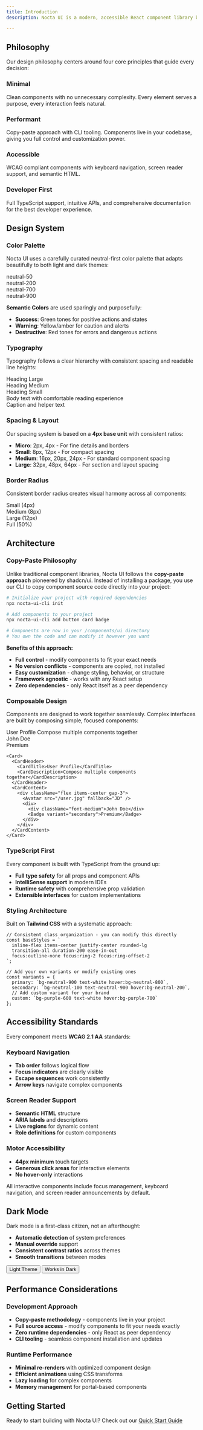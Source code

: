 ```yaml
---
title: Introduction
description: Nocta UI is a modern, accessible React component library built with simplicity, performance, and developer experience at its core. Every component is crafted to be beautiful, functional, and accessible by default.

---
```




## Philosophy

Our design philosophy centers around four core principles that guide every decision:

<div className="grid grid-cols-1 md:grid-cols-2 gap-6 my-8 not-prose">
  <Card className="p-6">
    <div className="flex items-center gap-3 mb-4">
      <div className="w-3 h-3 rounded-full bg-neutral-900 dark:bg-neutral-100" />
      <h3 className="font-semibold text-lg">Minimal</h3>
    </div>
    <p className="text-sm text-neutral-600 dark:text-neutral-400 leading-relaxed">
      Clean components with no unnecessary complexity. Every element serves a purpose, 
      every interaction feels natural.
    </p>
  </Card>
  
  <Card className="p-6">
    <div className="flex items-center gap-3 mb-4">
      <div className="w-3 h-3 rounded-full bg-neutral-900 dark:bg-neutral-100" />
      <h3 className="font-semibold text-lg">Performant</h3>
    </div>
    <p className="text-sm text-neutral-600 dark:text-neutral-400 leading-relaxed">
      Copy-paste approach with CLI tooling. Components live in your codebase, 
      giving you full control and customization power.
    </p>
  </Card>
  
  <Card className="p-6">
    <div className="flex items-center gap-3 mb-4">
      <div className="w-3 h-3 rounded-full bg-neutral-900 dark:bg-neutral-100" />
      <h3 className="font-semibold text-lg">Accessible</h3>
    </div>
    <p className="text-sm text-neutral-600 dark:text-neutral-400 leading-relaxed">
      WCAG compliant components with keyboard navigation, 
      screen reader support, and semantic HTML.
    </p>
  </Card>
  
  <Card className="p-6">
    <div className="flex items-center gap-3 mb-4">
      <div className="w-3 h-3 rounded-full bg-neutral-900 dark:bg-neutral-100" />
      <h3 className="font-semibold text-lg">Developer First</h3>
    </div>
    <p className="text-sm text-neutral-600 dark:text-neutral-400 leading-relaxed">
      Full TypeScript support, intuitive APIs, and comprehensive documentation 
      for the best developer experience.
    </p>
  </Card>
</div>

## Design System

### Color Palette

Nocta UI uses a carefully curated neutral-first color palette that adapts beautifully to both light and dark themes:

<div className="grid grid-cols-2 md:grid-cols-4 gap-4 my-6 not-prose">
  <div className="space-y-2">
    <div className="h-12 bg-neutral-50 rounded-lg border"></div>
    <div className="text-xs font-mono">neutral-50</div>
  </div>
  <div className="space-y-2">
    <div className="h-12 bg-neutral-200 rounded-lg"></div>
    <div className="text-xs font-mono">neutral-200</div>
  </div>
  <div className="space-y-2">
    <div className="h-12 bg-neutral-700 rounded-lg"></div>
    <div className="text-xs font-mono">neutral-700</div>
  </div>
  <div className="space-y-2">
    <div className="h-12 bg-neutral-900 rounded-lg"></div>
    <div className="text-xs font-mono">neutral-900</div>
  </div>
</div>

**Semantic Colors** are used sparingly and purposefully:
- **Success**: Green tones for positive actions and states
- **Warning**: Yellow/amber for caution and alerts  
- **Destructive**: Red tones for errors and dangerous actions

### Typography

Typography follows a clear hierarchy with consistent spacing and readable line heights:

<div className="space-y-4 my-6">
  <div className="text-4xl font-semibold tracking-tight">Heading Large</div>
  <div className="text-2xl font-semibold tracking-tight">Heading Medium</div>
  <div className="text-lg font-semibold">Heading Small</div>
  <div className="text-base">Body text with comfortable reading experience</div>
  <div className="text-sm text-neutral-600 dark:text-neutral-400">Caption and helper text</div>
</div>

### Spacing & Layout

Our spacing system is based on a **4px base unit** with consistent ratios:

- **Micro**: 2px, 4px - For fine details and borders
- **Small**: 8px, 12px - For compact spacing
- **Medium**: 16px, 20px, 24px - For standard component spacing
- **Large**: 32px, 48px, 64px - For section and layout spacing

### Border Radius

Consistent border radius creates visual harmony across all components:

<div className="grid grid-cols-4 lg:flex gap-4 items-center my-6 not-prose">
  <div className="w-12 h-12 bg-neutral-200 dark:bg-neutral-700 rounded-sm"></div>
  <span className="text-sm">Small (4px)</span>
  <div className="w-12 h-12 bg-neutral-200 dark:bg-neutral-700 rounded-lg"></div>
  <span className="text-sm">Medium (8px)</span>
  <div className="w-12 h-12 bg-neutral-200 dark:bg-neutral-700 rounded-xl"></div>
  <span className="text-sm">Large (12px)</span>
  <div className="w-12 h-12 bg-neutral-200 dark:bg-neutral-700 rounded-full"></div>
  <span className="text-sm">Full (50%)</span>
</div>

## Architecture

### Copy-Paste Philosophy

Unlike traditional component libraries, Nocta UI follows the **copy-paste approach** pioneered by shadcn/ui. Instead of installing a package, you use our CLI to copy component source code directly into your project:

```bash
# Initialize your project with required dependencies
npx nocta-ui-cli init

# Add components to your project
npx nocta-ui-cli add button card badge

# Components are now in your /components/ui directory
# You own the code and can modify it however you want
```

**Benefits of this approach:**
- **Full control** - modify components to fit your exact needs
- **No version conflicts** - components are copied, not installed
- **Easy customization** - change styling, behavior, or structure
- **Framework agnostic** - works with any React setup
- **Zero dependencies** - only React itself as a peer dependency

### Composable Design

Components are designed to work together seamlessly. Complex interfaces are built by composing simple, focused components:

<div className="my-6">
  <Card className="max-w-md">
    <CardHeader>
      <CardTitle>User Profile</CardTitle>
      <CardDescription>Compose multiple components together</CardDescription>
    </CardHeader>
    <CardContent>
      <div className="flex items-center gap-3">
        <div className="w-10 h-10 bg-neutral-200 dark:bg-neutral-700 rounded-full"></div>
        <div className="space-y-1">
          <div className="font-medium text-sm">John Doe</div>
          <Badge variant="secondary" size="sm">Premium</Badge>
        </div>
      </div>
    </CardContent>
  </Card>
</div>

```tsx
<Card>
  <CardHeader>
    <CardTitle>User Profile</CardTitle>
    <CardDescription>Compose multiple components together</CardDescription>
  </CardHeader>
  <CardContent>
    <div className="flex items-center gap-3">
      <Avatar src="/user.jpg" fallback="JD" />
      <div>
        <div className="font-medium">John Doe</div>
        <Badge variant="secondary">Premium</Badge>
      </div>
    </div>
  </CardContent>
</Card>
```

### TypeScript First

Every component is built with TypeScript from the ground up:

- **Full type safety** for all props and component APIs
- **IntelliSense support** in modern IDEs
- **Runtime safety** with comprehensive prop validation
- **Extensible interfaces** for custom implementations

### Styling Architecture

Built on **Tailwind CSS** with a systematic approach:

```tsx
// Consistent class organization - you can modify this directly
const baseStyles = `
  inline-flex items-center justify-center rounded-lg
  transition-all duration-200 ease-in-out
  focus:outline-none focus:ring-2 focus:ring-offset-2
`;

// Add your own variants or modify existing ones
const variants = {
  primary: `bg-neutral-900 text-white hover:bg-neutral-800`,
  secondary: `bg-neutral-100 text-neutral-900 hover:bg-neutral-200`,
  // Add custom variant for your brand
  custom: `bg-purple-600 text-white hover:bg-purple-700`
};
```

## Accessibility Standards

Every component meets **WCAG 2.1 AA** standards:

### Keyboard Navigation
- **Tab order** follows logical flow
- **Focus indicators** are clearly visible
- **Escape sequences** work consistently
- **Arrow keys** navigate complex components

### Screen Reader Support
- **Semantic HTML** structure
- **ARIA labels** and descriptions
- **Live regions** for dynamic content
- **Role definitions** for custom components

### Motor Accessibility
- **44px minimum** touch targets
- **Generous click areas** for interactive elements
- **No hover-only** interactions

<Alert>
  <AlertDescription>
    All interactive components include focus management, keyboard navigation, 
    and screen reader announcements by default.
  </AlertDescription>
</Alert>

## Dark Mode

Dark mode is a first-class citizen, not an afterthought:

- **Automatic detection** of system preferences
- **Manual override** support
- **Consistent contrast ratios** across themes
- **Smooth transitions** between modes

<div className="flex gap-4 my-6">
  <Button variant="primary">Light Theme</Button>
  <Button variant="secondary">Works in Dark</Button>
</div>

## Performance Considerations

### Development Approach
- **Copy-paste methodology** - components live in your project
- **Full source access** - modify components to fit your needs exactly
- **Zero runtime dependencies** - only React as peer dependency
- **CLI tooling** - seamless component installation and updates

### Runtime Performance
- **Minimal re-renders** with optimized component design
- **Efficient animations** using CSS transforms
- **Lazy loading** for complex components
- **Memory management** for portal-based components

## Getting Started

Ready to start building with Nocta UI? Check out our [Quick Start Guide](/docs/quick-start)